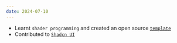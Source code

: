 ```yaml
---
date: 2024-07-10
---
```


- Learnt `shader programming` and created an open source [`template`](https://github.com/rudrodip/shader-template)
- Contributed to [`Shadcn UI`](https://github.com/shadcn-ui/ui/commit/36a9c1bb716fc670d578a44bcd801bc5257961c6)